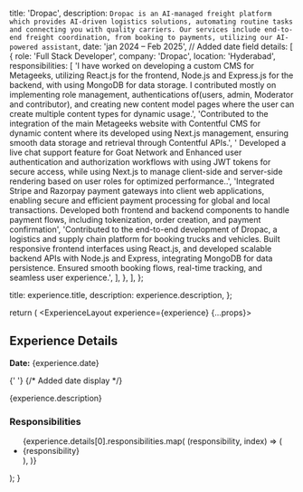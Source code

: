 
  title: 'Dropac',
  description: `Dropac is an AI-managed freight platform which provides AI-driven logistics solutions, automating routine tasks and connecting you with quality carriers. Our services include end-to-end freight coordination, from booking to payments, utilizing our AI-powered assistant`,
  date: 'jan 2024 – Feb 2025', // Added date field
  details: [
    {
      role: 'Full Stack Developer',
      company: 'Dropac',
      location: 'Hyderabad',
      responsibilities: [
        'I have worked on developing a custom CMS for Metageeks, utilizing React.js for the frontend, Node.js and Express.js for the backend, with using MongoDB for data storage. I contributed mostly on implementing role management, authentications of(users, admin, Moderator and contributor), and creating new content model pages where the user can create multiple content types for dynamic usage.',
        'Contributed to the integration of the main Metageeks website with Contentful CMS for dynamic content where its developed using Next.js management, ensuring smooth data storage and retrieval through Contentful APIs.',
        ' Developed a live chat support feature for Goat Network and Enhanced user authentication and authorization workflows with using JWT tokens for secure access, while using Next.js to manage client-side and server-side rendering based on user roles for optimized performance..',
        'Integrated Stripe and Razorpay payment gateways into client web applications, enabling secure and efficient payment processing for global and local transactions. Developed both frontend and backend components to handle payment flows, including tokenization, order creation, and payment confirmation',
        'Contributed to the end-to-end development of Dropac, a logistics and supply chain platform for booking trucks
and vehicles. Built responsive frontend interfaces using React.js, and developed scalable backend APIs with
Node.js and Express, integrating MongoDB for data persistence. Ensured smooth booking flows, real-time
tracking, and seamless user experience.',
      ],
    },
  ],
};

  title: experience.title,
  description: experience.description,
};

  return (
    <ExperienceLayout experience={experience} {...props}>
      <section>
        <h2>Experience Details</h2>
        <p>
          <strong>Date:</strong> {experience.date}
        </p>{' '}
        {/* Added date display */}
        <p>{experience.description}</p>
        <h3>Responsibilities</h3>
        <ul>
          {experience.details[0].responsibilities.map(
            (responsibility, index) => (
              <li key={index}>{responsibility}</li>
            ),
          )}
        </ul>
      </section>
    </ExperienceLayout>
  );
}
